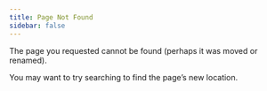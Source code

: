 ```yaml
---
title: Page Not Found
sidebar: false
---
```


The page you requested cannot be found (perhaps it was moved or renamed).

You may want to try searching to find the page's new location.
